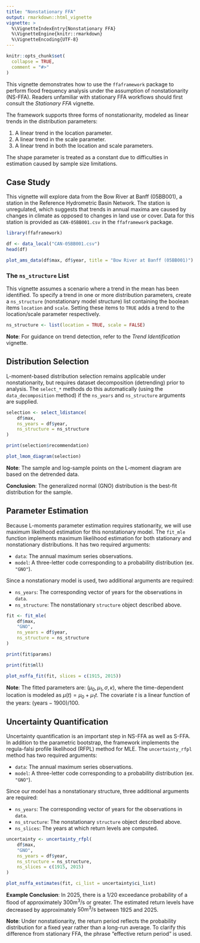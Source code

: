 ```yaml
---
title: "Nonstationary FFA"
output: rmarkdown::html_vignette
vignette: >
  %\VignetteIndexEntry{Nonstationary FFA}
  %\VignetteEngine{knitr::rmarkdown}
  %\VignetteEncoding{UTF-8}
---
```


```r
knitr::opts_chunk$set(
  collapse = TRUE,
  comment = "#>"
)
```

This vignette demonstrates how to use the `ffaframework` package to perform flood frequency analysis under the assumption of nonstationarity (NS-FFA).
Readers unfamiliar with stationary FFA workflows should first consult the *Stationary FFA* vignette.

The framework supports three forms of nonstationarity, modeled as linear trends in the distribution parameters:

1. A linear trend in the location parameter.
2. A linear trend in the scale parameter.
3. A linear trend in both the location and scale parameters.

The shape parameter is treated as a constant due to difficulties in estimation caused by sample size limitations.

## Case Study

This vignette will explore data from the Bow River at Banff (05BB001), a station in the Reference Hydrometric Basin Network.
The station is unregulated, which suggests that trends in annual maxima are caused by changes in climate as opposed to changes in land use or cover.
Data for this station is provided as `CAN-05BB001.csv` in the `ffaframework` package.

```r
library(ffaframework)

df <- data_local("CAN-05BB001.csv")
head(df)

plot_ams_data(df$max, df$year, title = "Bow River at Banff (05BB001)")
```

### The `ns_structure` List

This vignette assumes a scenario where a trend in the mean has been identified.
To specify a trend in one or more distribution parameters, create a `ns_structure` (nonstationary model structure) list containing the boolean items `location` and `scale`.
Setting these items to `TRUE` adds a trend to the location/scale parameter respectively. 

```r
ns_structure <- list(location = TRUE, scale = FALSE)
```

**Note**: For guidance on trend detection, refer to the *Trend Identification* vignette.

## Distribution Selection

L-moment-based distribution selection remains applicable under nonstationarity, but requires dataset decomposition (detrending) prior to analysis.
The `select_*` methods do this automatically (using the `data_decomposition` method) if the `ns_years` and `ns_structure` arguments are supplied.

```r
selection <- select_ldistance(
	df$max,
	ns_years = df$year,
	ns_structure = ns_structure
)

print(selection$recommendation)

plot_lmom_diagram(selection)
```

**Note**: The sample and log-sample points on the L-moment diagram are based on the detrended data.

**Conclusion**: The generalized normal (GNO) distribution is the best-fit distribution for the sample.

## Parameter Estimation

Because L-moments parameter estimation requires stationarity, we will use maximum likelihood estimation for this nonstationary model.
The `fit_mle` function implements maximum likelihood estimation for both stationary and nonstationary distributions.
It has two required arguments: 

- `data`: The annual maximum series observations. 
- `model`: A three-letter code corresponding to a probability distribution (ex. `"GNO"`).

Since a nonstationary model is used, two additional arguments are required:

- `ns_years`: The corresponding vector of years for the observations in `data`.
- `ns_structure`: The nonstationary `structure` object described above.

```r
fit <- fit_mle(
	df$max,
	"GNO",
	ns_years = df$year,
	ns_structure = ns_structure
)

print(fit$params)

print(fit$mll)

plot_nsffa_fit(fit, slices = c(1915, 2015))
```

**Note**: The fitted parameters are: $(\mu_0, \mu_1, \sigma, \kappa)$, where the time-dependent location is modeled as $\mu(t) = \mu_0 + \mu_1 t$.
The covariate $t$ is a linear function of the years: $(\text{years} - 1900) / 100$.

## Uncertainty Quantification

Uncertainty quantification is an important step in NS-FFA as well as S-FFA.
In addition to the parametric bootstrap, the framework implements the regula-falsi profile likelihood (RFPL) method for MLE.
The `uncertainty_rfpl` method has two required arguments:

- `data`: The annual maximum series observations. 
- `model`: A three-letter code corresponding to a probability distribution (ex. `"GNO"`).

Since our model has a nonstationary structure, three additional arguments are required:

- `ns_years`: The corresponding vector of years for the observations in `data`.
- `ns_structure`: The nonstationary `structure` object described above.
- `ns_slices`: The years at which return levels are computed.

```r
uncertainty <- uncertainty_rfpl(
	df$max,
	"GNO",
	ns_years = df$year,
	ns_structure = ns_structure,
	ns_slices = c(1915, 2015)
)

plot_nsffa_estimates(fit, ci_list = uncertainty$ci_list)
```

**Example Conclusion**: In 2025, there is a $1/20$ exceedance probability of a flood of approximately $300\text{m}^3/\text{s}$ or greater.
The estimated return levels have decreased by approximately $50\text{m}^3/\text{s}$ between 1925 and 2025.

**Note**: Under nonstationarity, the return period reflects the probability distribution for a fixed year rather than a long-run average.
To clarify this difference from stationary FFA, the phrase "effective return period" is used.
